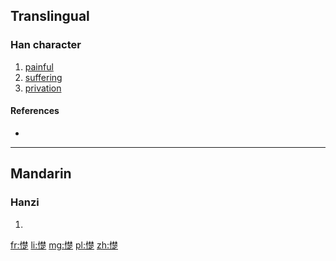 ==Translingual==

===Han character===
{{Han char|rn=61|rad=心|as=13|sn=16|four=|canj=心木木人 (PDDO)}}

# [[painful]]
# [[suffering]]
# [[privation]]

====References====
* {{Han ref|kx=0404.350|dkj=11297|dj=0745.010|hdz=42360.060|uh=61B7|ud=25015}}

----

==Mandarin==

===Hanzi===
{{cmn-hanzi|pin=[[chǔ]] ([[chu3]])|wg=ch'u<sup>3</sup>}}

# {{defn|lang=cmn|sort=心13}}

[[fr:憷]]
[[li:憷]]
[[mg:憷]]
[[pl:憷]]
[[zh:憷]]